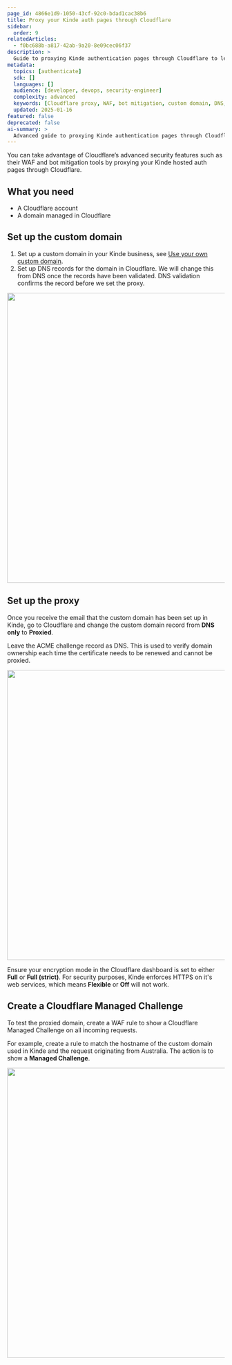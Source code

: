 ```yaml
---
page_id: 4866e1d9-1050-43cf-92c0-bdad1cac38b6
title: Proxy your Kinde auth pages through Cloudflare
sidebar:
  order: 9
relatedArticles:
  - f0bc688b-a817-42ab-9a20-8e09cec06f37
description: >
  Guide to proxying Kinde authentication pages through Cloudflare to leverage advanced security features like WAF and bot mitigation.
metadata:
  topics: [authenticate]
  sdk: []
  languages: []
  audience: [developer, devops, security-engineer]
  complexity: advanced
  keywords: [Cloudflare proxy, WAF, bot mitigation, custom domain, DNS, SSL, security]
  updated: 2025-01-16
featured: false
deprecated: false
ai-summary: >
  Advanced guide to proxying Kinde authentication pages through Cloudflare for enhanced security features including WAF and bot mitigation.
---
```


You can take advantage of Cloudflare’s advanced security features such as their WAF and bot mitigation tools by proxying your Kinde hosted auth pages through Cloudflare.

## What you need

- A Cloudflare account
- A domain managed in Cloudflare

## Set up the custom domain

1. Set up a custom domain in your Kinde business, see [Use your own custom domain](/build/domains/pointing-your-domain/).
2. Set up DNS records for the domain in Cloudflare. We will change this from DNS once the records have been validated. DNS validation confirms the record before we set the proxy.

<img
  src="https://imagedelivery.net/skPPZTHzSlcslvHjesZQcQ/11ab78a6-3b68-4424-2228-b45806f1a400/public"
  alt=""
  width="672px"
  height="auto"
  fetchpriority="low"
  loading="lazy"
  decoding="async"
/>

## Set up the proxy

Once you receive the email that the custom domain has been set up in Kinde, go to Cloudflare and change the custom domain record from **DNS only** to **Proxied**.

<Aside type="warning" title="Important">

Leave the ACME challenge record as DNS. This is used to verify domain ownership each time the certificate needs to be renewed and cannot be proxied.

</Aside>

<img
  src="https://imagedelivery.net/skPPZTHzSlcslvHjesZQcQ/1c91bc73-5252-4062-2bb0-af877e945200/public"
  alt=""
  width="672px"
  height="auto"
  fetchpriority="low"
  loading="lazy"
  decoding="async"
/>

<Aside type="warning" title="Important">

Ensure your encryption mode in the Cloudflare dashboard is set to either **Full** or **Full (strict)**. For security purposes, Kinde enforces HTTPS on it's web services, which means **Flexible** or **Off** will not work.

</Aside>

## Create a Cloudflare Managed Challenge

To test the proxied domain, create a WAF rule to show a Cloudflare Managed Challenge on all incoming requests.

For example, create a rule to match the hostname of the custom domain used in Kinde and the request originating from Australia. The action is to show a **Managed Challenge**.

<img
  src="https://imagedelivery.net/skPPZTHzSlcslvHjesZQcQ/2aba2c16-a345-4179-3075-52485a126c00/public"
  alt=""
  width="672px"
  height="auto"
  fetchpriority="low"
  loading="lazy"
  decoding="async"
/>
